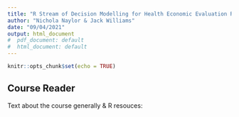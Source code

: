 ```yaml
---
title: "R Stream of Decision Modelling for Health Economic Evaluation Reader - Foundation Course"
author: "Nichola Naylor & Jack Williams"
date: "09/04/2021"
output: html_document
#  pdf_document: default
#  html_document: default
---
```


```r
knitr::opts_chunk$set(echo = TRUE)
```

## Course Reader 

Text about the course generally & R resouces: